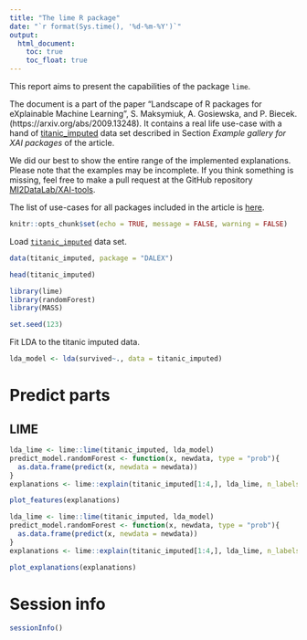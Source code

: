 ```yaml
---
title: "The lime R package"
date: "`r format(Sys.time(), '%d-%m-%Y')`"
output:
  html_document:
    toc: true
    toc_float: true
---
```


  
This report aims to present the capabilities of the package `lime`.

The document is a part of the paper "Landscape of R packages for eXplainable Machine Learning", S. Maksymiuk, A. Gosiewska, and P. Biecek. 
(https://arxiv.org/abs/2009.13248). It contains a real life use-case with a hand of [titanic_imputed](https://modeloriented.github.io/DALEX/reference/titanic.html) data set described in Section *Example gallery for XAI packages* of the article.

We did our best to show the entire range of the implemented explanations. Please note that the examples may be incomplete. If you think something is missing, feel free to make a pull request at the GitHub repository [MI2DataLab/XAI-tools](https://github.com/MI2DataLab/XAI-tools).

The list of use-cases for all packages included in the article is [here](http://xai-tools.drwhy.ai/). 

```r
knitr::opts_chunk$set(echo = TRUE, message = FALSE, warning = FALSE)
```



Load [`titanic_imputed`](https://modeloriented.github.io/DALEX/reference/titanic.html) data set.

```r
data(titanic_imputed, package = "DALEX")

head(titanic_imputed)
```


```r
library(lime)
library(randomForest)
library(MASS)

set.seed(123)
```

Fit LDA to the titanic imputed data.

```r
lda_model <- lda(survived~., data = titanic_imputed)
```



# Predict parts

## LIME



```r
lda_lime <- lime::lime(titanic_imputed, lda_model)
predict_model.randomForest <- function(x, newdata, type = "prob"){
  as.data.frame(predict(x, newdata = newdata))
}
explanations <- lime::explain(titanic_imputed[1:4,], lda_lime, n_labels = 1, n_features = 5)

plot_features(explanations)
```

```r
lda_lime <- lime::lime(titanic_imputed, lda_model)
predict_model.randomForest <- function(x, newdata, type = "prob"){
  as.data.frame(predict(x, newdata = newdata))
}
explanations <- lime::explain(titanic_imputed[1:4,], lda_lime, n_labels = 1, n_features = 5)

plot_explanations(explanations)
```


# Session info

```r
sessionInfo()
```